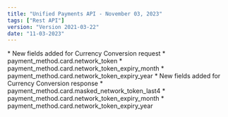 ```yaml
---
title: "Unified Payments API - November 03, 2023"
tags: ["Rest API"]
version: "Version 2021-03-22"
date: "11-03-2023"
---
```


<ReleaseNoteSection title="Currency Conversions">
    <ReleaseNoteDetail type="added">
        * New fields added for Currency Conversion request
        * payment_method.card.network_token
        * payment_method.card.network_token_expiry_month
        * payment_method.card.network_token_expiry_year
    </ReleaseNoteDetail>
    <ReleaseNoteDetail type="added">
        * New fields added for Currency Conversion response
        * payment_method.card.masked_network_token_last4
        * payment_method.card.network_token_expiry_month
        * payment_method.card.network_token_expiry_year
    </ReleaseNoteDetail>
</ReleaseNoteSection>

